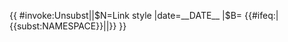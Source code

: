 {{ {{{|safesubst:}}}#invoke:Unsubst||$N=Link style |date=__DATE__ |$B=
<!--{{Link style}} begin-->{{#ifeq:{{NAMESPACE}}|{{<includeonly>subst:</includeonly>NAMESPACE}}|<includeonly>[[Category:錯誤使用替換引用的頁面|{{PAGENAME}}]]</includeonly>|}}{{Ambox
| name  = Link style
| type  = style
| image = [[Image:Ambox wikify.svg|50x40px]]
| class = ambox-link-style
| sect  = {{{1|}}}
| issue = '''部分-{zh-tw:連結;zh-cn:链接;}-不符合[[WP:LINKS|格式手冊]]規範'''。[[WP:MOSIW|跨語言-{zh-tw:連結;zh-cn:链接;}-]]及章節標題等處的-{zh-tw:連結;zh-cn:链接;}-可能需要清理。
| fix   = 請協助[{{fullurl:{{FULLPAGENAME}}|action=edit}} 改善]此條目。參見[[维基百科:格式手册/链接|WP:LINKSTYLE]]、[[Wikipedia:格式手册/链接#跨语言链接|WP:MOSIW]]以了解細節。[{{fullurl:{{FULLPAGENAME}}|withCSS=MediaWiki:Extiw.css&withJS=MediaWiki:Extiw.js&oldid={{REVISIONID}}}} 突出显示跨语言链接]可以便于检查。
| date  = {{{date|}}}
| time  = {{{time|}}}
| cat   = 連結格式不正確的條目
}}
}}<noinclude>
{{documentation}}
</noinclude>